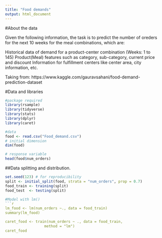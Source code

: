 ```yaml
---
title: "Food demands"
output: html_document
---
```


#About the data

Given the following information, the task is to predict the number of oreders for the next 10 weeks for the meal combinations, which are:

Historical data of demand for a product-center combination (Weeks: 1 to 145)
Product(Meal) features such as category, sub-category, current price and discount
Information for fulfillment centers like center area, city information, etc.

Taking from:
https://www.kaggle.com/gauravsahani/food-demand-prediction-dataset


#Data and libraries

```r
#package required
library(rsample)
library(tidyverse)
library(stats)
library(dplyr)
library(caret)

#data
food <- read.csv("Food_demand.csv")
# initial dimension
dim(food)

# response variable
head(food$num_orders)

```
##Data splitting and distribution.

```r
            
set.seed(123) # for reproducibility
split <- initial_split(food, strata = "num_orders", prop = 0.7)
food_train <- training(split)
food_test  <- testing(split)

#Model with lm()
```r
lm_food <- lm(num_orders ~., data = food_train)
summary(lm_food)

caret_food <- train(num_orders ~ ., data = food_train, 
                  method = "lm")
caret_food
```

